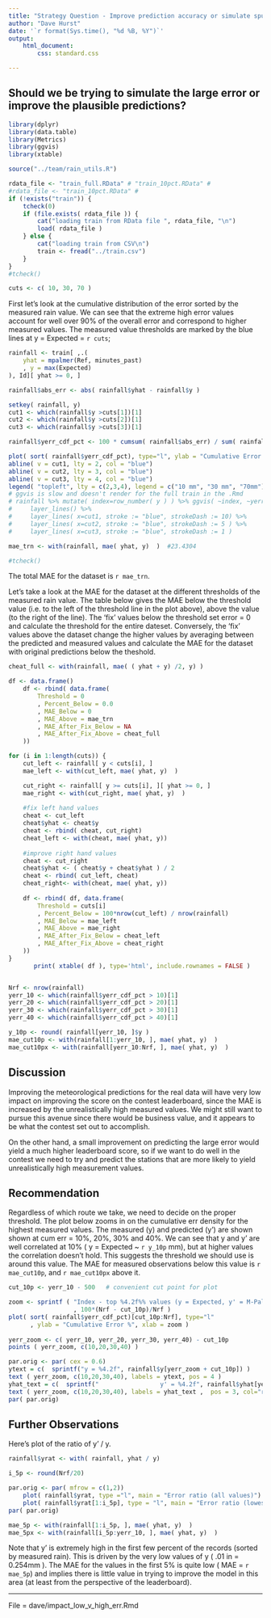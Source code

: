 ```yaml
---
title: "Strategy Question - Improve prediction accuracy or simulate spurious errors?"
author: "Dave Hurst"
date: '`r format(Sys.time(), "%d %B, %Y")`'
output: 
    html_document:
        css: standard.css

---
```


## Should we be trying to simulate the large error or improve the plausible predictions?

```r

library(dplyr)
library(data.table)
library(Metrics)
library(ggvis)
library(xtable)

source("../team/rain_utils.R")

rdata_file <- "train_full.RData" # "train_10pct.RData" # 
#rdata_file <- "train_10pct.RData" # 
if (!exists("train")) {
    tcheck(0)
    if (file.exists( rdata_file )) {
        cat("loading train from RData file ", rdata_file, "\n")
        load( rdata_file )
    } else {
        cat("loading train from CSV\n")
        train <- fread("../train.csv")
    }
}
#tcheck()

cuts <- c( 10, 30, 70 )

```

First let's look at the cumulative distribution of the error sorted by the measured rain value.  We can see that the extreme high error values account for well over 90% of the overall error and correspond to higher measured values.  The measured value thresholds are marked by the blue lines at y = Expected = `r cuts`;

```r
rainfall <- train[ ,.(
    yhat = mpalmer(Ref, minutes_past)
    , y = max(Expected)
), Id][ yhat >= 0, ]

rainfall$abs_err <- abs( rainfall$yhat - rainfall$y )

setkey( rainfall, y)
cut1 <- which(rainfall$y >cuts[1])[1]
cut2 <- which(rainfall$y >cuts[2])[1]
cut3 <- which(rainfall$y >cuts[3])[1]

rainfall$yerr_cdf_pct <- 100 * cumsum( rainfall$abs_err) / sum( rainfall$abs_err)

plot( sort( rainfall$yerr_cdf_pct), type="l", ylab = "Cumulative Error %")
abline( v = cut1, lty = 2, col = "blue")
abline( v = cut2, lty = 3, col = "blue")
abline( v = cut3, lty = 4, col = "blue")
legend( "topleft", lty = c(2,3,4), legend = c("10 mm", "30 mm", "70mm"))
# ggvis is slow and doesn't render for the full train in the .Rmd
# rainfall %>% mutate( index=row_number( y ) ) %>% ggvis( ~index, ~yerr_cdf_pct ) %>%
#     layer_lines() %>%
#     layer_lines( x=cut1, stroke := "blue", strokeDash := 10) %>%
#     layer_lines( x=cut2, stroke := "blue", strokeDash := 5 ) %>%
#     layer_lines( x=cut3, stroke := "blue", strokeDash := 1 ) 

mae_trn <- with(rainfall, mae( yhat, y)  )  #23.4304

#tcheck()
```

The total MAE for the dataset is `r mae_trn`.  

Let's take a look at the MAE for the dataset at the different thresholds of the measured rain value.  The table below gives the MAE below the threshold value (i.e. to the left of the threshold line in the plot above), above the value (to the right of the line).  The 'fix'  values below the threshold set error = 0 and calculate the threshold for the entire dateset.  Conversely, the 'fix' values above the dataset change the higher values by averaging between the predicted and measured values and calculate the MAE for the dataset with original predictions below the theshold.

```r

cheat_full <- with(rainfall, mae( ( yhat + y) /2, y) )

df <- data.frame()
    df <- rbind( data.frame(
        Threshold = 0
        , Percent_Below = 0.0
        , MAE_Below = 0
        , MAE_Above = mae_trn
        , MAE_After_Fix_Below = NA
        , MAE_After_Fix_Above = cheat_full
    ))

for (i in 1:length(cuts)) {
    cut_left <- rainfall[ y < cuts[i], ]
    mae_left <- with(cut_left, mae( yhat, y)  )  

    cut_right <- rainfall[ y >= cuts[i], ][ yhat >= 0, ]
    mae_right <- with(cut_right, mae( yhat, y)  )  
    
    #fix left hand values 
    cheat <- cut_left
    cheat$yhat <- cheat$y
    cheat <- rbind( cheat, cut_right)
    cheat_left <- with(cheat, mae( yhat, y))
    
    #improve right hand values 
    cheat <- cut_right
    cheat$yhat <- ( cheat$y + cheat$yhat ) / 2
    cheat <- rbind( cut_left, cheat)
    cheat_right<- with(cheat, mae( yhat, y))
    
    df <- rbind( df, data.frame(
        Threshold = cuts[i]
        , Percent_Below = 100*nrow(cut_left) / nrow(rainfall)
        , MAE_Below = mae_left
        , MAE_Above = mae_right
        , MAE_After_Fix_Below = cheat_left
        , MAE_After_Fix_Above = cheat_right
    ))
}
       print( xtable( df ), type='html', include.rownames = FALSE )


Nrf <- nrow(rainfall)
yerr_10 <- which(rainfall$yerr_cdf_pct > 10)[1] 
yerr_20 <- which(rainfall$yerr_cdf_pct > 20)[1] 
yerr_30 <- which(rainfall$yerr_cdf_pct > 30)[1] 
yerr_40 <- which(rainfall$yerr_cdf_pct > 40)[1] 

y_10p <- round( rainfall[yerr_10, ]$y )
mae_cut10p <- with(rainfall[1:yerr_10, ], mae( yhat, y)  ) 
mae_cut10px <- with(rainfall[yerr_10:Nrf, ], mae( yhat, y)  ) 
```

## Discussion

Improving the meteorological predictions for the real data will have very low impact on improving the score on the contest leaderboard, since the MAE is increased by the unrealistically high measured values.  We might still want to pursue this avenue since there would be business value, and it appears to be what the contest set out to accomplish.

On the other hand, a small improvement on predicting the large error would yield a much higher leaderboard score, so if we want to do well in the contest we need to try and predict the stations that are more likely to yield unrealistically high measurement values.

## Recommendation

Regardless of which route we take, we need to decide on the proper threshold.  The plot below zooms in on the cumulative err density for the highest measured values.  The measured (y) and predicted (y') are shown shown at cum err = 10%, 20%, 30% and 40%.  We can see that y and y' are well correlated  at 10% ( y = Expected ~ `r y_10p` mm), but at higher values the correlation doesn't hold.  This suggests the threshold we should use is around this value.  The MAE for measured observations below this value is `r mae_cut10p`, and `r mae_cut10px` above it.

```r
cut_10p <- yerr_10 - 500   # convenient cut point for plot

zoom <- sprintf ( "Index - top %4.2f%% values (y = Expected, y' = M-Palmer)"
                  , 100*(Nrf - cut_10p)/Nrf )
plot( sort( rainfall$yerr_cdf_pct)[cut_10p:Nrf], type="l"
      , ylab = "Cumulative Error %", xlab = zoom )
 
yerr_zoom <- c( yerr_10, yerr_20, yerr_30, yerr_40) - cut_10p
points ( yerr_zoom, c(10,20,30,40) )

par.orig <- par( cex = 0.6) 
ytext = c(  sprintf("y = %4.2f", rainfall$y[yerr_zoom + cut_10p]) )
text ( yerr_zoom, c(10,20,30,40), labels = ytext, pos = 4 )
yhat_text = c(  sprintf("                 y' = %4.2f", rainfall$yhat[yerr_zoom + cut_10p]) )
text ( yerr_zoom, c(10,20,30,40), labels = yhat_text ,  pos = 3, col="red" )
par( par.orig)

```

## Further Observations

Here's  plot of the ratio of y' / y.  

```r
rainfall$yrat <- with( rainfall, yhat / y)

i_5p <- round(Nrf/20)

par.orig <- par( mfrow = c(1,2)) 
    plot( rainfall$yrat, type ="l", main = "Error ratio (all values)")
    plot( rainfall$yrat[1:i_5p], type = "l", main = "Error ratio (lowest 5% y)")
par( par.orig)

mae_5p <- with(rainfall[1:i_5p, ], mae( yhat, y)  ) 
mae_5px <- with(rainfall[i_5p:yerr_10, ], mae( yhat, y)  ) 

```

Note that y' is extremely high in the first few percent of the records (sorted by measured rain).  This is driven by the very low values of y ( .01 in = 0.254mm ).  The MAE for the values in the first 5% is quite low ( MAE = `r mae_5p`) and implies there is little value in trying to improve the model in this area (at least from the perspective of the leaderboard).  

--------

File = dave/impact_low_v_high_err.Rmd


